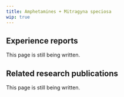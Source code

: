 ---
title: Amphetamines + Mitragyna speciosa
wip: true
---

## Experience reports

This page is still being written.

## Related research publications

This page is still being written.

